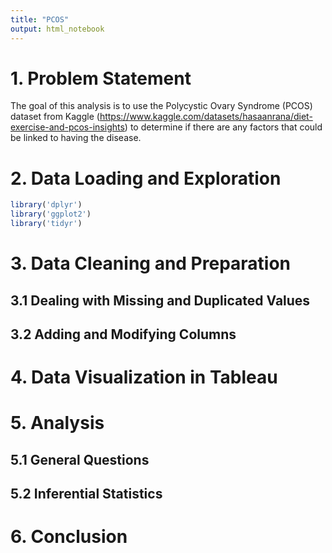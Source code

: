 ```yaml
---
title: "PCOS"
output: html_notebook
---
```


# 1. Problem Statement

The goal of this analysis is to use the Polycystic Ovary Syndrome (PCOS) dataset from Kaggle (<https://www.kaggle.com/datasets/hasaanrana/diet-exercise-and-pcos-insights>) to determine if there are any factors that could be linked to having the disease.

# 2. Data Loading and Exploration

```r
library('dplyr')
library('ggplot2')
library('tidyr')
```



# 3. Data Cleaning and Preparation

## 3.1 Dealing with Missing and Duplicated Values

## 3.2 Adding and Modifying Columns

# 4. Data Visualization in Tableau 

# 5. Analysis

## 5.1 General Questions

## 5.2 Inferential Statistics

# 6. Conclusion
